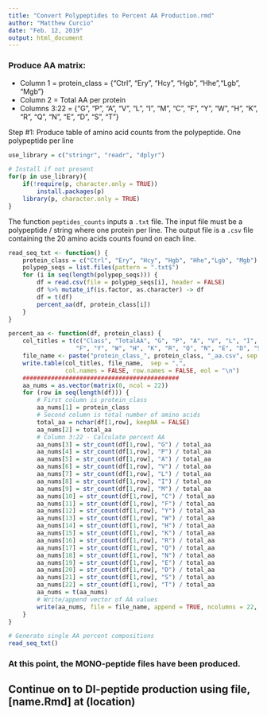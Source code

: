 ```yaml
---
title: "Convert Polypeptides to Percent AA Production.rmd"
author: "Matthew Curcio"
date: "Feb. 12, 2019"
output: html_document
---
```



### Produce AA matrix:  

- Column 1 = protein_class = {"Ctrl", "Ery", "Hcy", "Hgb", "Hhe","Lgb", "Mgb"} 
- Column 2 = Total AA per protein  
- Columns 3:22 = {"G", "P", "A", "V", "L", "I", "M", "C", "F", "Y", "W", "H", "K", "R", "Q", "N", "E", "D", "S", "T"} 

Step #1: Produce table of amino acid counts from the polypeptide. One polypeptide per line

```r
use_library = c("stringr", "readr", "dplyr")

# Install if not present
for(p in use_library){
    if(!require(p, character.only = TRUE))
        install.packages(p)
    library(p, character.only = TRUE)
}
```


The function `peptides_counts` inputs a `.txt` file. 
The input file must be a polypeptide / string where one protein per line.
The output file is a `.csv` file containing the 20 amino acids counts found on each line. 

```r

read_seq_txt <- function() {
    protein_class = c("Ctrl", "Ery", "Hcy", "Hgb", "Hhe","Lgb", "Mgb")
    polypep_seqs = list.files(pattern = ".txt$")
    for (i in seq(length(polypep_seqs))) {
        df = read.csv(file = polypep_seqs[i], header = FALSE)
        df %>% mutate_if(is.factor, as.character) -> df
        df = t(df)
        percent_aa(df, protein_class[i])
    }
}
```



```r

percent_aa <- function(df, protein_class) {
    col_titles = t(c("Class", "TotalAA", "G", "P", "A", "V", "L", "I", "M", "C",
                   "F", "Y", "W", "H", "K", "R", "Q", "N", "E", "D", "S", "T"))
    file_name <- paste("protein_class_", protein_class, "_aa.csv", sep = "")
    write.table(col_titles, file_name,  sep = ",", 
                col.names = FALSE, row.names = FALSE, eol = "\n")
    ############################################
    aa_nums = as.vector(matrix(0, ncol = 22))
    for (row in seq(length(df))) {
        # First column is protein_class
        aa_nums[1] = protein_class
        # Second column is total number of amino acids
        total_aa = nchar(df[1,row], keepNA = FALSE)
        aa_nums[2] = total_aa
        # Column 3:22 - Calculate percent AA
        aa_nums[3] = str_count(df[1,row], "G") / total_aa
        aa_nums[4] = str_count(df[1,row], "P") / total_aa
        aa_nums[5] = str_count(df[1,row], "A") / total_aa
        aa_nums[6] = str_count(df[1,row], "V") / total_aa
        aa_nums[7] = str_count(df[1,row], "L") / total_aa
        aa_nums[8] = str_count(df[1,row], "I") / total_aa
        aa_nums[9] = str_count(df[1,row], "M") / total_aa
        aa_nums[10] = str_count(df[1,row], "C") / total_aa
        aa_nums[11] = str_count(df[1,row], "F") / total_aa
        aa_nums[12] = str_count(df[1,row], "Y") / total_aa
        aa_nums[13] = str_count(df[1,row], "W") / total_aa
        aa_nums[14] = str_count(df[1,row], "H") / total_aa
        aa_nums[15] = str_count(df[1,row], "K") / total_aa
        aa_nums[16] = str_count(df[1,row], "R") / total_aa
        aa_nums[17] = str_count(df[1,row], "Q") / total_aa
        aa_nums[18] = str_count(df[1,row], "N") / total_aa
        aa_nums[19] = str_count(df[1,row], "E") / total_aa
        aa_nums[20] = str_count(df[1,row], "D") / total_aa
        aa_nums[21] = str_count(df[1,row], "S") / total_aa
        aa_nums[22] = str_count(df[1,row], "T") / total_aa
        aa_nums = t(aa_nums)
        # Write/append vector of AA values
        write(aa_nums, file = file_name, append = TRUE, ncolumns = 22, sep = ",")
    }
}

# Generate single AA percent compositions
read_seq_txt()

```

### At this point, the MONO-peptide files have been produced.

## Continue on to DI-peptide production using file, [name.Rmd] at (location)
